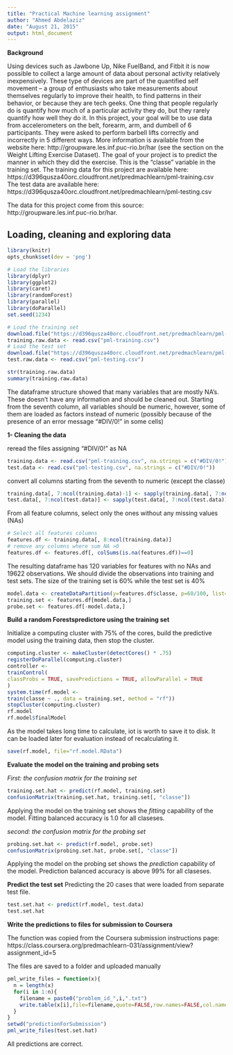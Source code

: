 ```yaml
---
title: "Practical Machine learning assignment"
author: "Ahmed Abdelaziz"
date: "August 21, 2015"
output: html_document
---
```


**Background**

Using devices such as Jawbone Up, Nike FuelBand, and Fitbit it is now possible to collect a large amount of data about personal activity relatively inexpensively. These type of devices are part of the quantified self movement – a group of enthusiasts who take measurements about themselves regularly to improve their health, to find patterns in their behavior, or because they are tech geeks. One thing that people regularly do is quantify how much of a particular activity they do, but they rarely quantify how well they do it. In this project, your goal will be to use data from accelerometers on the belt, forearm, arm, and dumbell of 6 participants. They were asked to perform barbell lifts correctly and incorrectly in 5 different ways. More information is available from the website here: http://groupware.les.inf.puc-rio.br/har (see the section on the Weight Lifting Exercise Dataset). The goal of your project is to predict the manner in which they did the exercise. This is the "classe" variable in the training set. The training data for this project are available here:  https://d396qusza40orc.cloudfront.net/predmachlearn/pml-training.csv
The test data are available here: https://d396qusza40orc.cloudfront.net/predmachlearn/pml-testing.csv

The data for this project come from this source: http://groupware.les.inf.puc-rio.br/har. 

Loading, cleaning and exploring data
----------------------------------
```r
library(knitr)
opts_chunk$set(dev = 'png')
```

```r
# Load the libraries
library(dplyr)
library(ggplot2)
library(caret)
library(randomForest)
library(parallel)
library(doParallel)
set.seed(1234)
```


```r
# Load the training set
download.file("https://d396qusza40orc.cloudfront.net/predmachlearn/pml-training.csv", destfile = "pml-training.csv", method ="curl")
training.raw.data <- read.csv("pml-training.csv")
# Load the test set
download.file("https://d396qusza40orc.cloudfront.net/predmachlearn/pml-testing.csv", destfile = "pml-testing.csv", method ="curl")
test.raw.data <- read.csv("pml-testing.csv")

str(training.raw.data)
summary(training.raw.data)
```

The dataframe structure showed that many variables that are mostly NA's. These doesn't have any information and should be cleaned out.
Starting from the seventh column, all variables should be numeric, however, some of them are loaded as factors instead of numeric (possibly because of the presence of an error message "#DIV/0!" in some cells)

**1- Cleaning the data**

reread the files assigning "#DIV/0!" as NA
```r
training.data <- read.csv("pml-training.csv", na.strings = c("#DIV/0!"))
test.data <- read.csv("pml-testing.csv", na.strings = c("#DIV/0!"))
```

convert all columns starting from the seventh to numeric (except the classe)
```r
training.data[, 7:ncol(training.data)-1] <- sapply(training.data[, 7:ncol(training.data)-1], as.numeric)
test.data[, 7:ncol(test.data)] <- sapply(test.data[, 7:ncol(test.data)], as.numeric)
```

From all feature columns, select only the ones without any missing values (NAs) 
```r
# Select all features columns
features.df <- training.data[, 8:ncol(training.data)] 
# remove any columns where sum NA >0
features.df <- features.df[, colSums(is.na(features.df))==0] 
```

The resulting dataframe has 120 variables for features with no NAs and 19622 observations. We should divide the observations into training and test sets. The size of the training set is 60% while the test set is 40%

```r
model.data <- createDataPartition(y=features.df$classe, p=60/100, list=FALSE)
training.set <- features.df[model.data,]
probe.set <- features.df[-model.data,]
```

**Build a random Forestspredictore using the training set**

 Initialize a computing cluster with 75% of the cores, build the predictive model using the training data, then stop the cluster.
```r
computing.cluster <- makeCluster(detectCores() * .75)
registerDoParallel(computing.cluster)
controller <-
trainControl(
classProbs = TRUE, savePredictions = TRUE, allowParallel = TRUE
)
system.time(rf.model <-
train(classe ~ ., data = training.set, method = "rf"))
stopCluster(computing.cluster)
rf.model
rf.model$finalModel
```

As the model takes long time to calculate, iot is worth to save it to disk. It can be loaded later for evaluation instead of recalculating it. 

```r
save(rf.model, file="rf.model.RData")
```

**Evaluate the model on the training and probing sets**

*First: the confusion matrix for the training set*

```r
training.set.hat <- predict(rf.model, training.set)
confusionMatrix(training.set.hat, training.set[, "classe"])
```
Applying the model on the training set shows the *fitting* capability of the model. Fitting balanced accuracy is 1.0  for all claseses. 

*second: the confusion matrix for the probing set*
```r
probing.set.hat <- predict(rf.model, probe.set)
confusionMatrix(probing.set.hat, probe.set[, "classe"])
```
Applying the model on the probing set shows the *prediction* capability of the model. Prediction balanced accuracy is above 99%  for all claseses. 

**Predict the test set**
Predicting the 20 cases that were loaded from separate test file.
```r
test.set.hat <- predict(rf.model, test.data)
test.set.hat
```

**Write the predictions to files for submission to Coursera**

The function was copied from the Coursera submission instructions page:
https://class.coursera.org/predmachlearn-031/assignment/view?assignment_id=5

The files are saved to a folder and uploaded manually
```r
pml_write_files = function(x){
  n = length(x)
  for(i in 1:n){
    filename = paste0("problem_id_",i,".txt")
    write.table(x[i],file=filename,quote=FALSE,row.names=FALSE,col.names=FALSE)
  }
}
setwd("predictionForSubmission")
pml_write_files(test.set.hat)
```

All predictions are correct.